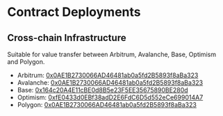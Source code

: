 # Contract Deployments

## Cross-chain Infrastructure

Suitable for value transfer between Arbitrum, Avalanche, Base, Optimism and Polygon.

- Arbitrum: [0x0AE1B2730066AD46481ab0a5fd2B5893f8aBa323](https://arbiscan.io/address/0x0ae1b2730066ad46481ab0a5fd2b5893f8aba323)
- Avalanche: [0x0AE1B2730066AD46481ab0a5fd2B5893f8aBa323](https://snowtrace.io/address/0x0AE1B2730066AD46481ab0a5fd2B5893f8aBa323)
- Base: [0x164c20A4E11cBE0d8B5e23F5EE35675890BE280d](https://basescan.org/address/0x164c20A4E11cBE0d8B5e23F5EE35675890BE280d)
- Optimism: [0xfE0433d0EBf38adD2E6FdC6D5d552eCe699014A7](https://optimistic.etherscan.io/address/0xfe0433d0ebf38add2e6fdc6d5d552ece699014a7)
- Polygon: [0x0AE1B2730066AD46481ab0a5fd2B5893f8aBa323](https://polygonscan.com/address/0x0AE1B2730066AD46481ab0a5fd2B5893f8aBa323)
